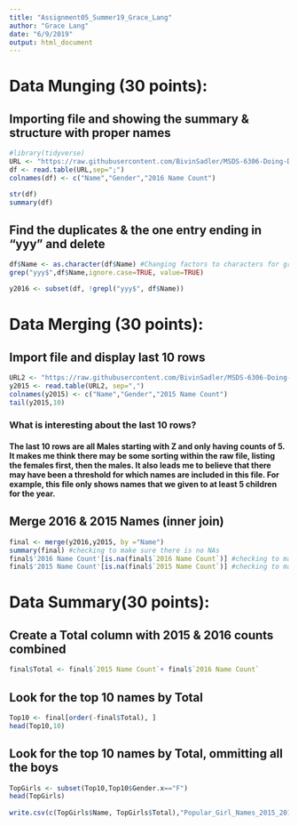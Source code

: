 ```yaml
---
title: "Assignment05_Summer19_Grace_Lang"
author: "Grace Lang"
date: "6/9/2019"
output: html_document
---
```

# Data Munging (30 points):
## Importing file and showing the summary & structure with proper names
```r
#library(tidyverse)
URL <- "https://raw.githubusercontent.com/BivinSadler/MSDS-6306-Doing-Data-Science/master/Unit%205/yob2016.txt"
df <- read.table(URL,sep=";")
colnames(df) <- c("Name","Gender","2016 Name Count")

str(df)
summary(df)
```

## Find the duplicates & the one entry ending in "yyy" and delete
```r
df$Name <- as.character(df$Name) #Changing factors to characters for grep
grep("yyy$",df$Name,ignore.case=TRUE, value=TRUE)
```
```r
y2016 <- subset(df, !grepl("yyy$", df$Name))
```

# Data Merging (30 points):
## Import file and display last 10 rows
```r
URL2 <- "https://raw.githubusercontent.com/BivinSadler/MSDS-6306-Doing-Data-Science/master/Unit%205/yob2015.txt"
y2015 <- read.table(URL2, sep=",")
colnames(y2015) <- c("Name","Gender","2015 Name Count")
tail(y2015,10)
```
### What is interesting about the last 10 rows?
#### The last 10 rows are all Males starting with Z and only having counts of 5. It makes me think there may be some sorting within the raw file, listing the females first, then the males. It also leads me to believe that there may have been a threshold for which names are included in this file. For example, this file only shows names that we given to at least 5 children for the year.    

## Merge 2016 & 2015 Names (inner join)
```r
final <- merge(y2016,y2015, by ="Name")
summary(final) #checking to make sure there is no NAs
final$'2016 Name Count'[is.na(final$`2016 Name Count`)] #checking to make sure there is no NAs
final$'2015 Name Count'[is.na(final$`2015 Name Count`)] #checking to make sure there is no NAs
```

# Data Summary(30 points):
## Create a Total column with 2015 & 2016 counts combined
```r
final$Total <- final$`2015 Name Count`+ final$`2016 Name Count`
```   
## Look for the top 10 names by Total
```r
Top10 <- final[order(-final$Total), ]
head(Top10,10)
```
## Look for the top 10 names by Total, ommitting all the boys
```r
TopGirls <- subset(Top10,Top10$Gender.x=="F")
head(TopGirls)
 
write.csv(c(TopGirls$Name, TopGirls$Total),"Popular_Girl_Names_2015_2016.csv")
```
